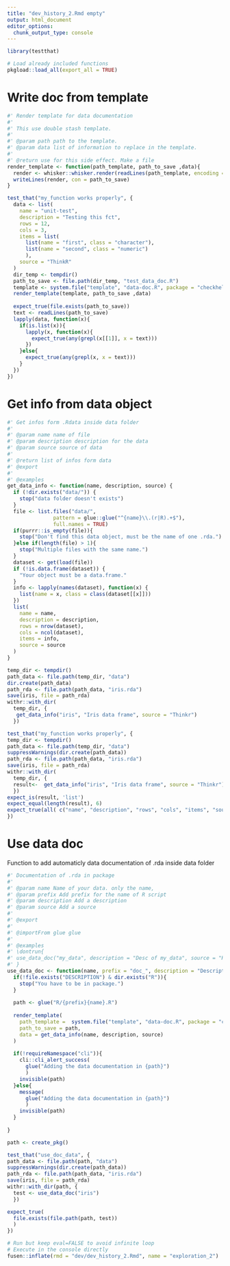 ```yaml
---
title: "dev_history_2.Rmd empty"
output: html_document
editor_options: 
  chunk_output_type: console
---
```


```r
library(testthat)
```

```r
# Load already included functions
pkgload::load_all(export_all = TRUE)
```

# Write doc from template

```r
#' Render template for data documentation
#'
#' This use double stash template.
#'
#' @param path path to the template.
#' @param data list of information to replace in the template.
#'
#' @return use for this side effect. Make a file
render_template <- function(path_template, path_to_save ,data){
  render <- whisker::whisker.render(readLines(path_template, encoding = "UTF-8", warn = FALSE), data)
  writeLines(render, con = path_to_save)
}
```


```r
test_that("my_function works properly", {
  data <- list(
    name = "unit-test",
    description = "Testing this fct",
    rows = 12,
    cols = 3,
    items = list(
      list(name = "first", class = "character"),
      list(name = "second", class = "numeric")
      ),
    source = "ThinkR"
  )
  dir_temp <- tempdir()
  path_to_save <- file.path(dir_temp, "test_data_doc.R")
  template <- system.file("template", "data-doc.R", package = "checkhelper")
  render_template(template, path_to_save ,data)
  
  expect_true(file.exists(path_to_save))
  text <- readLines(path_to_save)
  lapply(data, function(x){
    if(is.list(x)){
      lapply(x, function(x){
        expect_true(any(grepl(x[[1]], x = text)))
      })
    }else{
      expect_true(any(grepl(x, x = text)))
    }
  })
})
```


# Get info from data object

```r
#' Get infos form .Rdata inside data folder
#'
#' @param name name of file
#' @param description description for the data
#' @param source source of data
#'
#' @return list of infos form data
#' @export
#'
#' @examples
get_data_info <- function(name, description, source) {
  if (!dir.exists("data/")) {
    stop("data folder doesn't exists")
  }
  file <- list.files("data/",
               pattern = glue::glue("^{name}\\.(r|R).+$"),
               full.names = TRUE)
  if(purrr::is_empty(file)){
    stop("Don't find this data object, must be the name of one .rda.")
  }else if(length(file) > 1){
    stop("Multiple files with the same name.")
  }
  dataset <- get(load(file))
  if (!is.data.frame(dataset)) {
    "Your object must be a data.frame."
  }
  info <- lapply(names(dataset), function(x) {
    list(name = x, class = class(dataset[[x]]))
  })
  list(
    name = name,
    description = description,
    rows = nrow(dataset),
    cols = ncol(dataset),
    items = info,
    source = source
  )
}
```

```r
temp_dir <- tempdir()
path_data <- file.path(temp_dir, "data")
dir.create(path_data)
path_rda <- file.path(path_data, "iris.rda")
save(iris, file = path_rda)
withr::with_dir(
  temp_dir, {
   get_data_info("iris", "Iris data frame", source = "Thinkr") 
  })

```

```r
test_that("my_function works properly", {
temp_dir <- tempdir()
path_data <- file.path(temp_dir, "data")
suppressWarnings(dir.create(path_data))
path_rda <- file.path(path_data, "iris.rda")
save(iris, file = path_rda)
withr::with_dir(
  temp_dir, {
  result<-  get_data_info("iris", "Iris data frame", source = "Thinkr") 
  })
expect_is(result, 'list')
expect_equal(length(result), 6)
expect_true(all( c("name", "description", "rows", "cols", "items", "source") %in% names(result)), 6)
})
```

# Use data doc

Function to add automaticly data documentation of .rda inside data folder

```r
#' Documentation of .rda in package
#'
#' @param name Name of your data. only the name, 
#' @param prefix Add prefix for the name of R script
#' @param description Add a description
#' @param source Add a source
#'
#' @export
#'
#' @importFrom glue glue
#'
#' @examples
#' \dontrun{
#' use_data_doc("my_data", description = "Desc of my_data", source = "Here my source")
#' }
use_data_doc <- function(name, prefix = "doc_", description = "Description", source = "Source"){
  if(!file.exists("DESCRIPTION") & dir.exists("R")){
    stop("You have to be in package.")
  }
  
  path <- glue("R/{prefix}{name}.R")
  
  render_template(
    path_template =  system.file("template", "data-doc.R", package = "checkhelper"),
    path_to_save = path,
    data = get_data_info(name, description, source)
  )
  
  if(!requireNamespace("cli")){
    cli::cli_alert_success(
      glue("Adding the data documentation in {path}")
      )
    invisible(path)
  }else{
    message(
      glue("Adding the data documentation in {path}")
      )
    invisible(path)
  }
  
}
```


```r
path <- create_pkg()

test_that("use_doc_data", {
path_data <- file.path(path, "data")
suppressWarnings(dir.create(path_data))
path_rda <- file.path(path_data, "iris.rda")
save(iris, file = path_rda)
withr::with_dir(path, {
  test <- use_data_doc("iris")
  })

expect_true(
  file.exists(file.path(path, test))
  )
})
```


```r
# Run but keep eval=FALSE to avoid infinite loop
# Execute in the console directly
fusen::inflate(rmd = "dev/dev_history_2.Rmd", name = "exploration_2")
```

<!-- # Inflate your package -->

<!-- You're one inflate from paper to box. -->
<!-- Build your package from this very Rmd using `fusen::inflate()` -->

<!-- - Verify your `"DESCRIPTION"` file has been updated -->
<!-- - Verify your function is in `"R/"` directory -->
<!-- - Verify your test is in `"tests/testthat/"` directory -->
<!-- - Verify this Rmd appears in `"vignettes/"` directory -->
